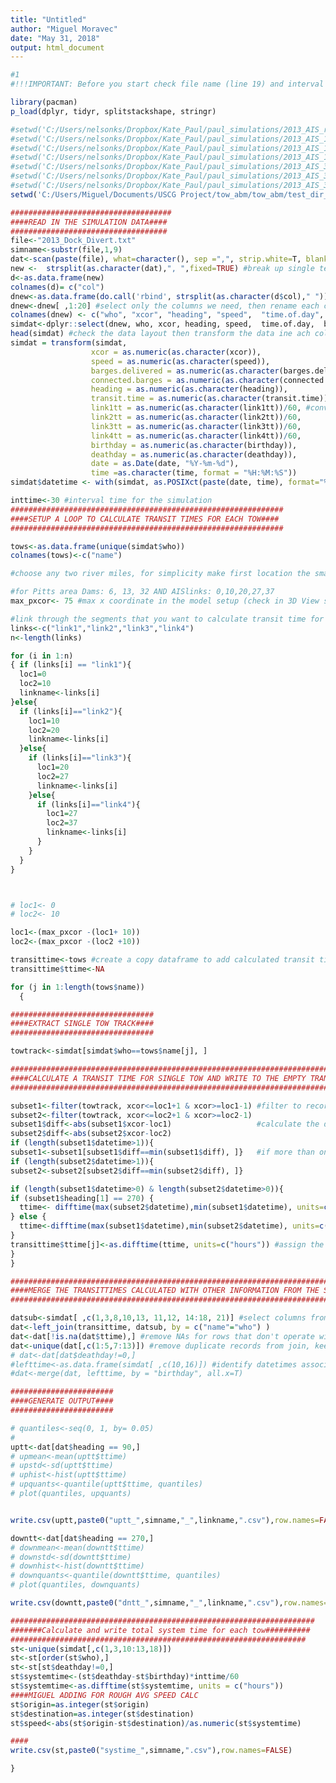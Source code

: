 ```yaml
---
title: "Untitled"
author: "Miguel Moravec"
date: "May 31, 2018"
output: html_document
---
```


```r
#1
#!!!IMPORTANT: Before you start check file name (line 19) and interval time (line 47)!!!#

library(pacman)
p_load(dplyr, tidyr, splitstackshape, stringr)

#setwd('C:/Users/nelsonks/Dropbox/Kate_Paul/paul_simulations/2013_AIS_runs_02')
#setwd('C:/Users/nelsonks/Dropbox/Kate_Paul/paul_simulations/2013_AIS_15min_jan_jun')
#setwd('C:/Users/nelsonks/Dropbox/Kate_Paul/paul_simulations/2013_AIS_15min_may_oct')
#setwd('C:/Users/nelsonks/Dropbox/Kate_Paul/paul_simulations/2013_AIS_15min_jun_aug')
#setwd('C:/Users/nelsonks/Dropbox/Kate_Paul/paul_simulations/2013_AIS_30min_jan_jun')
#setwd('C:/Users/nelsonks/Dropbox/Kate_Paul/paul_simulations/2013_AIS_30min_may_oct')
#setwd('C:/Users/nelsonks/Dropbox/Kate_Paul/paul_simulations/2013_AIS_30min_jun_aug')
setwd('C:/Users/Miguel/Documents/USCG Project/tow_abm/tow_abm/test_dir_sort')

####################################
####READ IN THE SIMULATION DATA####
###################################
file<-"2013_Dock_Divert.txt"
simname<-substr(file,1,9)
dat<-scan(paste(file), what=character(), sep =",", strip.white=T, blank.lines.skip=T) #scan in the simulation data
new <-  strsplit(as.character(dat),", ",fixed=TRUE) #break up single text line of data into rows of text 
d<-as.data.frame(new)
colnames(d)= c("col")
dnew<-as.data.frame(do.call('rbind', strsplit(as.character(d$col)," "))) #Break up the data in each row into different columns using a spcae delimiter
dnew<-dnew[ ,1:20] #select only the columns we need, then rename each column, and select the final dataset
colnames(dnew) <- c("who", "xcor", "heading", "speed",  "time.of.day",  "barges.delivered",  "status", "connected.barges", "transit.time","birthday", "deathday","origin","destination", "link1tt", "link2tt", "link3tt", "link4tt", "id", "date", "time")
simdat<-dplyr::select(dnew, who, xcor, heading, speed,  time.of.day,  barges.delivered,  status, connected.barges, transit.time, birthday, origin, destination, deathday, link1tt, link2tt, link3tt, link4tt, id, date, time)
head(simdat) #check the data layout then transform the data ine ach column to the desired format
simdat = transform(simdat, 
                  xcor = as.numeric(as.character(xcor)),
                  speed = as.numeric(as.character(speed)),
                  barges.delivered = as.numeric(as.character(barges.delivered)),
                  connected.barges = as.numeric(as.character(connected.barges)),
                  heading = as.numeric(as.character(heading)),
                  transit.time = as.numeric(as.character(transit.time)),
                  link1tt = as.numeric(as.character(link1tt))/60, #convert mins to hours
                  link2tt = as.numeric(as.character(link2tt))/60,
                  link3tt = as.numeric(as.character(link3tt))/60,
                  link4tt = as.numeric(as.character(link4tt))/60,
                  birthday = as.numeric(as.character(birthday)),
                  deathday = as.numeric(as.character(deathday)),
                  date = as.Date(date, "%Y-%m-%d"),
                  time =as.character(time, format = "%H:%M:%S"))
simdat$datetime <- with(simdat, as.POSIXct(paste(date, time), format="%Y-%m-%d %H:%M")) #combine the date and time columns

inttime<-30 #interval time for the simulation
#############################################################
####SETUP A LOOP TO CALCULATE TRANSIT TIMES FOR EACH TOW####
#############################################################

tows<-as.data.frame(unique(simdat$who))
colnames(tows)<-c("name")

#choose any two river miles, for simplicity make first location the smaller one

#for Pitts area Dams: 6, 13, 32 AND AISlinks: 0,10,20,27,37
max_pxcor<- 75 #max x coordinate in the model setup (check in 3D View settings)

#link through the segments that you want to calculate transit time for
links<-c("link1","link2","link3","link4")
n<-length(links)

for (i in 1:n)
{ if (links[i] == "link1"){
  loc1=0
  loc2=10
  linkname<-links[i]
}else{
  if (links[i]=="link2"){
    loc1=10
    loc2=20
    linkname<-links[i]
  }else{
    if (links[i]=="link3"){
      loc1=20
      loc2=27
      linkname<-links[i]
    }else{
      if (links[i]=="link4"){
        loc1=27
        loc2=37
        linkname<-links[i]
      }
    }
  }
}



# loc1<- 0
# loc2<- 10

loc1<-(max_pxcor -(loc1+ 10))
loc2<-(max_pxcor -(loc2 +10))

transittime<-tows #create a copy dataframe to add calculated transit times to
transittime$ttime<-NA

for (j in 1:length(tows$name))
  {

################################
####EXTRACT SINGLE TOW TRACK####
################################

towtrack<-simdat[simdat$who==tows$name[j], ]

#########################################################################################
####CALCULATE A TRANSIT TIME FOR SINGLE TOW AND WRITE TO THE EMPTY TRANSITTIME VECTOR####
##########################################################################################

subset1<-filter(towtrack, xcor<=loc1+1 & xcor>=loc1-1) #filter to records within x river miles of input locations
subset2<-filter(towtrack, xcor<=loc2+1 & xcor>=loc2-1)
subset1$diff<-abs(subset1$xcor-loc1)                   #calculate the difference between the selected record river mile and the input locations
subset2$diff<-abs(subset2$xcor-loc2)
if (length(subset1$datetime>1)){
subset1<-subset1[subset1$diff==min(subset1$diff), ]}   #if more than one record within 2 river miles of input location choose the record closest to input location
if (length(subset2$datetime>1)){
subset2<-subset2[subset2$diff==min(subset2$diff), ]}

if (length(subset1$datetime>0) & length(subset2$datetime>0)){
if (subset1$heading[1] == 270) {
  ttime<- difftime(max(subset2$datetime),min(subset1$datetime), units=c("hours"))#calculate time difference between time at loc1 and time at loc2
} else {
  ttime<-difftime(max(subset1$datetime),min(subset2$datetime), units=c("hours"))
}
transittime$ttime[j]<-as.difftime(ttime, units=c("hours")) #assign the transit time to the appropriate slot in the transit time dataframe
}
}

###################################################################################
####MERGE THE TRANSITTIMES CALCULATED WITH OTHER INFORMATION FROM THE SIMULATION###
###################################################################################

datsub<-simdat[ ,c(1,3,8,10,13, 11,12, 14:18, 21)] #select columns from sim data to join to transit time data
dat<-left_join(transittime, datsub, by = c("name"="who") )
dat<-dat[!is.na(dat$ttime),] #remove NAs for rows that don't operate within loc1 and loc2
dat<-unique(dat[,c(1:5,7:13)]) #remove duplicate records from join, keeps the last (or exit time)
# dat<-dat[dat$deathday!=0,]
#lefttime<-as.data.frame(simdat[ ,c(10,16)]) #identify datetimes associated with each tows birthday
#dat<-merge(dat, lefttime, by = "birthday", all.x=T)

#######################
####GENERATE OUTPUT####
#######################

# quantiles<-seq(0, 1, by= 0.05)
# 
uptt<-dat[dat$heading == 90,]
# upmean<-mean(uptt$ttime)
# upstd<-sd(uptt$ttime)
# uphist<-hist(uptt$ttime)
# upquants<-quantile(uptt$ttime, quantiles)
# plot(quantiles, upquants)


write.csv(uptt,paste0("uptt_",simname,"_",linkname,".csv"),row.names=FALSE)

downtt<-dat[dat$heading == 270,]
# downmean<-mean(downtt$ttime)
# downstd<-sd(downtt$ttime)
# downhist<-hist(downtt$ttime)
# downquants<-quantile(downtt$ttime, quantiles)
# plot(quantiles, downquants)

write.csv(downtt,paste0("dntt_",simname,"_",linkname,".csv"),row.names=FALSE)

####################################################################
#######Calculate and write total system time for each tow##########
##################################################################
st<-unique(simdat[,c(1,3,10:13,18)])
st<-st[order(st$who),]
st<-st[st$deathday!=0,]
st$systemtime<-(st$deathday-st$birthday)*inttime/60
st$systemtime<-as.difftime(st$systemtime, units = c("hours"))
####MIGUEL ADDING FOR ROUGH AVG SPEED CALC
st$origin=as.integer(st$origin)
st$destination=as.integer(st$destination)
st$speed<-abs(st$origin-st$destination)/as.numeric(st$systemtime)

####
write.csv(st,paste0("systime_",simname,".csv"),row.names=FALSE)

}
```

